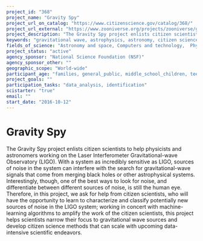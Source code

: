 ```yaml
---
project_id: "368"
project_name: "Gravity Spy"
project_url_on_catalog: "https://www.citizenscience.gov/catalog/368/"
project_url_external: "https://www.zooniverse.org/projects/zooniverse/gravity-spy"
project_description: "The Gravity Spy project enlists citizen scientists to help physicists and astronomers working on the Laser Interferometer Gravitational-wave Observatory (LIGO).  With a system as incredibly sensitive as LIGO, sources of noise in the system can interfere with the search for gravitational-wave signals that come from merging black holes or other astrophysical systems.  Interestingly, though, one of the best ways to look for noise, and differentiate between different sources of noise, is still the human eye.  Therefore, in this project, we ask for help from citizen scientists, who will have the opportunity to learn to characterize and classify potentially new sources of noise in the LIGO system; working in concert with machine-learning algorithms to amplify the work of the citizen scientists, this project helps scientists narrow their focus to gravitational wave sources and develop citizen science methods that can scale with upcoming data-intensive scientific endeavors."
keywords: "gravitational wave, astrophysics, astronomy, citizen science, machine learning"
fields_of_science: "Astronomy and space, Computers and technology,  Physics"
project_status: "active"
agency_sponsor: "National Science Foundation (NSF)"
agency_sponsor_other: ""
geographic_scope: "World-wide"
participant_age: "families, general_public, middle_school_children, teens"
project_goals: ""
participation_tasks: "data_analysis, identification"
scistarter: "true"
email: ""
start_date: "2016-10-12"
---
```


# Gravity Spy

The Gravity Spy project enlists citizen scientists to help physicists and astronomers working on the Laser Interferometer Gravitational-wave Observatory (LIGO).  With a system as incredibly sensitive as LIGO, sources of noise in the system can interfere with the search for gravitational-wave signals that come from merging black holes or other astrophysical systems.  Interestingly, though, one of the best ways to look for noise, and differentiate between different sources of noise, is still the human eye.  Therefore, in this project, we ask for help from citizen scientists, who will have the opportunity to learn to characterize and classify potentially new sources of noise in the LIGO system; working in concert with machine-learning algorithms to amplify the work of the citizen scientists, this project helps scientists narrow their focus to gravitational wave sources and develop citizen science methods that can scale with upcoming data-intensive scientific endeavors.
